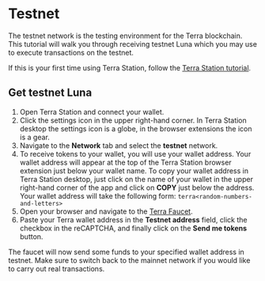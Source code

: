 # Testnet

The testnet network is the testing environment for the Terra blockchain. This tutorial will walk you through receiving testnet Luna which you may use to execute transactions on the testnet.

If this is your first time using Terra Station, follow the [Terra Station tutorial](download/station-desktop.mdx).

## Get testnet Luna

1. Open Terra Station and connect your wallet.
2. Click the settings icon in the upper right-hand corner. In Terra Station desktop the settings icon is a globe, in the browser extensions the icon is a gear.
3. Navigate to the **Network** tab and select the **testnet** network.
4. To receive tokens to your wallet, you will use your wallet address. Your wallet address will appear at the top of the Terra Station browser extension just below your wallet name. To copy your wallet address in Terra Station desktop, just click on the name of your wallet in the upper right-hand corner of the app and click on **COPY** just below the address. Your wallet address will take the following form: `terra<random-numbers-and-letters>`
5. Open your browser and navigate to the [Terra Faucet](https://faucet.terra.money).
6. Paste your Terra wallet address in the **Testnet address** field, click the checkbox in the reCAPTCHA, and finally click on the **Send me tokens** button.

The faucet will now send some funds to your specified wallet address in testnet. Make sure to switch back to the mainnet network if you would like to carry out real transactions.

